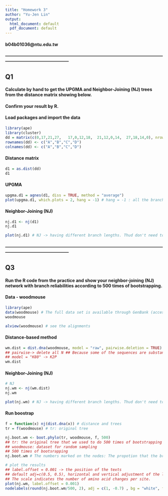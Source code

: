 ```yaml
---
title: "Homework 3"
author: "Yu-Jen Lin"
output:
  html_document: default
  pdf_document: default
---
```

#### b04b01036@ntu.edu.tw
#### --------------------------------------------------------------------------------------------------------------------------------------------------------

## Q1
#### Calculate by hand to get the UPGMA and Neighbor-Joining (NJ) trees from the distance matrix showing below.
#### Confirm your result by R.

#### Load packages and import the data
```r
library(ape)
library(cluster)
dd = matrix(c(0,17,21,27,   17,0,12,18,  21,12,0,14,  27,18,14,0), nrow = 4, ncol = 4) # matrix, not the distance matrix
rownames(dd) <- c("A","B","C","D")
colnames(dd) <- c("A","B","C","D")
```

#### Distance matrix
```r
d1 = as.dist(dd)
d1
```

#### UPGMA
```r
upgma.d1 = agnes(d1, diss = TRUE, method = "average")
plot(upgma.d1, which.plots = 2, hang = -1) # hang = -1 : all the branch lengths are the same
```

#### Neighbor-Joining (NJ)
```r
nj.d1 <- nj(d1)
nj.d1

plot(nj.d1) # NJ -> having different branch lengths. Thud don't need to use "hang = -1".
```

#### --------------------------------------------------------------------------------------------------------------------------------------------------------

## Q3
#### Run the R code from the practice and show your neighbor-joining (NJ) network with branch reliabilities according to 500 times of bootstrapping.

#### Data - woodmouse
```r
library(ape)
data(woodmouse) # The full data set is available through GenBank (accession numbers AJ511877 to AJ511987 woodmouse)
woodmouse

alview(woodmouse) # see the alignments
```

#### Distance-based method
```r
wm.dist = dist.dna(woodmouse, model = "raw", pairwise.deletion = TRUE) # No. of mismatch -> distance 
## pairwise-> delete all N ## Because some of the sequences are substantially incomplete, we use the option pairwise.deletion = TRUE
## model = "K80" -> K2P
wm.dist
```

#### Neighbor-Joining (NJ)
```r
# NJ
nj.wm <- nj(wm.dist)
nj.wm

plot(nj.wm) # NJ -> having different branch lengths. Thud don't need to use "hang = -1".
```

#### Run boostrap
```r
f = function(x) nj(dist.dna(x)) # distance and trees
tr = f(woodmouse) # tr: original tree

nj.boot.wm <- boot.phylo(tr, woodmouse, f, 500) 
## tr: the original tree that we used to do 500 times of bootstrapping
## woodmouse: dataset for random sampling  
## 500 times of bootsrapping
nj.boot.wm # The numbers marked on the nodes: The propotion that the branch keeps in the same shape when doning the bootstrapping.

# plot the results
## label.offset = 0.001 -> the position of the texts
## default adj=c(0.5, 0.5), horizontal and vertical adjustment of the lables
## The scale indicates the number of amino acid changes per site.
plot(nj.wm, label.offset = 0.001) 
nodelabels(round(nj.boot.wm/500, 2), adj = c(1, -0.7) , bg = "white", frame = "none", cex = 0.8)
```



